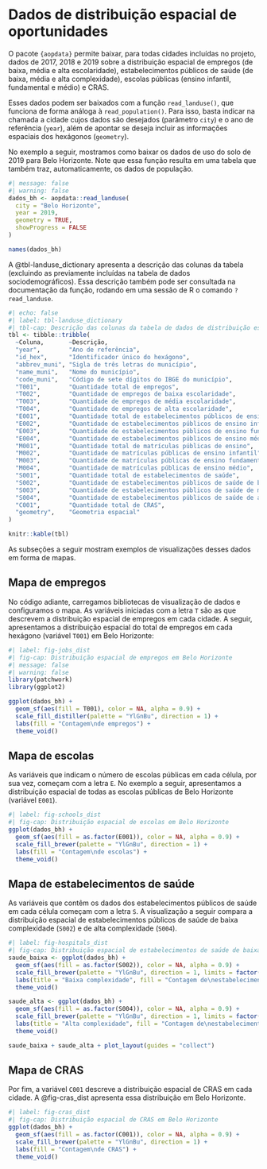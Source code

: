 #  Dados de distribuição espacial de oportunidades

O pacote `{aopdata}` permite baixar, para todas cidades incluídas no projeto, dados de 2017, 2018 e 2019 sobre a distribuição espacial de empregos (de baixa, média e alta escolaridade), estabelecimentos públicos de saúde (de baixa, média e alta complexidade), escolas públicas (ensino infantil, fundamental e médio) e CRAS.

Esses dados podem ser baixados com a função `read_landuse()`, que funciona de forma análoga à `read_population()`. Para isso, basta indicar na chamada a cidade cujos dados são desejados (parâmetro `city`) e o ano de referência (`year`), além de apontar se deseja incluir as informações espaciais dos hexágonos  (`geometry`).

No exemplo a seguir, mostramos como baixar os dados de uso do solo de 2019 para Belo Horizonte. Note que essa função resulta em uma tabela que também traz, automaticamente, os dados de população.

```r
#| message: false
#| warning: false
dados_bh <- aopdata::read_landuse(
  city = "Belo Horizonte",
  year = 2019,
  geometry = TRUE,
  showProgress = FALSE
)

names(dados_bh)
```

A @tbl-landuse_dictionary apresenta a descrição das colunas da tabela (excluindo as previamente incluídas na tabela de dados sociodemográficos). Essa descrição também pode ser consultada na documentação da função, rodando em uma sessão de R o comando `?read_landuse`.

```r
#| echo: false
#| label: tbl-landuse_dictionary
#| tbl-cap: Descrição das colunas da tabela de dados de distribuição espacial de oportunidades
tbl <- tibble::tribble(
  ~Coluna,       ~Descrição,
  "year",        "Ano de referência",
  "id_hex",      "Identificador único do hexágono",
  "abbrev_muni", "Sigla de três letras do município",
  "name_muni",   "Nome do município",
  "code_muni",   "Código de sete dígitos do IBGE do município",
  "T001",        "Quantidade total de empregos",
  "T002",        "Quantidade de empregos de baixa escolaridade",
  "T003",        "Quantidade de empregos de média escolaridade",
  "T004",        "Quantidade de empregos de alta escolaridade",
  "E001",        "Quantidade total de estabelecimentos públicos de ensino",
  "E002",        "Quantidade de estabelecimentos públicos de ensino infantil",
  "E003",        "Quantidade de estabelecimentos públicos de ensino fundamental",
  "E004",        "Quantidade de estabelecimentos públicos de ensino médio",
  "M001",        "Quantidade total de matrículas públicas de ensino",
  "M002",        "Quantidade de matrículas públicas de ensino infantil",
  "M003",        "Quantidade de matrículas públicas de ensino fundamental",
  "M004",        "Quantidade de matrículas públicas de ensino médio",
  "S001",        "Quantidade total de estabelecimentos de saúde",
  "S002",        "Quantidade de estabelecimentos públicos de saúde de baixa complexidade",
  "S003",        "Quantidade de estabelecimentos públicos de saúde de média complexidade",
  "S004",        "Quantidade de estabelecimentos públicos de saúde de alta complexidade",
  "C001",        "Quantidade total de CRAS",
  "geometry",    "Geometria espacial"
)

knitr::kable(tbl)
```

As subseções a seguir mostram exemplos de visualizações desses dados em forma de mapas.

## Mapa de empregos

No código adiante, carregamos bibliotecas de visualização de dados e configuramos o mapa. As variáveis iniciadas com a letra `T` são as que descrevem a distribuição espacial de empregos em cada cidade. A seguir, apresentamos a distribuição espacial do total de empregos em cada hexágono (variável `T001`) em Belo Horizonte:

```r
#| label: fig-jobs_dist
#| fig-cap: Distribuição espacial de empregos em Belo Horizonte
#| message: false
#| warning: false
library(patchwork)
library(ggplot2)

ggplot(dados_bh) +
  geom_sf(aes(fill = T001), color = NA, alpha = 0.9) +
  scale_fill_distiller(palette = "YlGnBu", direction = 1) +
  labs(fill = "Contagem\nde empregos") +
  theme_void()
```

## Mapa de escolas

As variáveis que indicam o número de escolas públicas em cada célula, por sua vez, começam com a letra `E`. No exemplo a seguir, apresentamos a distribuição espacial de todas as escolas públicas de Belo Horizonte (variável `E001`).

```r
#| label: fig-schools_dist
#| fig-cap: Distribuição espacial de escolas em Belo Horizonte
ggplot(dados_bh) +
  geom_sf(aes(fill = as.factor(E001)), color = NA, alpha = 0.9) +
  scale_fill_brewer(palette = "YlGnBu", direction = 1) +
  labs(fill = "Contagem\nde escolas") +
  theme_void()
```

## Mapa de estabelecimentos de saúde

As variáveis que contêm os dados dos estabelecimentos públicos de saúde em cada célula começam com a letra `S`. A visualização a seguir compara a distribuição espacial de estabelecimentos públicos de saúde de baixa complexidade (`S002`) e de alta complexidade (`S004`).

```r
#| label: fig-hospitals_dist
#| fig-cap: Distribuição espacial de estabelecimentos de saúde de baixa e alta complexidade em Belo Horizonte
saude_baixa <- ggplot(dados_bh) +
  geom_sf(aes(fill = as.factor(S002)), color = NA, alpha = 0.9) +
  scale_fill_brewer(palette = "YlGnBu", direction = 1, limits = factor(0:4)) +
  labs(title = "Baixa complexidade", fill = "Contagem de\nestabelecimentos") +
  theme_void()

saude_alta <- ggplot(dados_bh) +
  geom_sf(aes(fill = as.factor(S004)), color = NA, alpha = 0.9) +
  scale_fill_brewer(palette = "YlGnBu", direction = 1, limits = factor(0:4)) +
  labs(title = "Alta complexidade", fill = "Contagem de\nestabelecimentos") +
  theme_void()

saude_baixa + saude_alta + plot_layout(guides = "collect")
```

## Mapa de CRAS

Por fim, a variável `C001` descreve a distribuição espacial de CRAS em cada cidade. A @fig-cras_dist apresenta essa distribuição em Belo Horizonte.

```r
#| label: fig-cras_dist
#| fig-cap: Distribuição espacial de CRAS em Belo Horizonte
ggplot(dados_bh) +
  geom_sf(aes(fill = as.factor(C001)), color = NA, alpha = 0.9) +
  scale_fill_brewer(palette = "YlGnBu", direction = 1) +
  labs(fill = "Contagem\nde CRAS") +
  theme_void()
```
